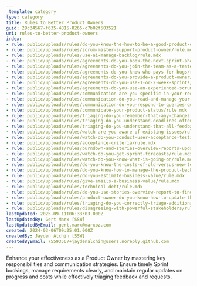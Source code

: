 ```yaml
---
_template: category
type: category
title: Rules to Better Product Owners
guid: 29c34567-f635-4815-8265-c7b02f503521
uri: rules-to-better-product-owners
index:
- rule: public/uploads/rules/do-you-know-the-how-to-be-a-good-product-owner/rule.mdx
- rule: public/uploads/rules/scrum-master-support-product-owner/rule.mdx
- rule: public/uploads/rules/use-ai-manage-backlog/rule.mdx
- rule: public/uploads/rules/agreements-do-you-book-the-next-sprint-ahead-of-time/rule.mdx
- rule: public/uploads/rules/agreements-do-you-join-the-team-as-a-tester/rule.mdx
- rule: public/uploads/rules/agreements-do-you-know-who-pays-for-bugs/rule.mdx
- rule: public/uploads/rules/agreements-do-you-provide-a-product-owner/rule.mdx
- rule: public/uploads/rules/agreements-do-you-use-1-or-2-week-sprints/rule.mdx
- rule: public/uploads/rules/agreements-do-you-use-an-experienced-scrum-master-or-project-manager/rule.mdx
- rule: public/uploads/rules/communication-are-you-specific-in-your-requirements/rule.mdx
- rule: public/uploads/rules/communication-do-you-read-and-manage-your-emails-carefully/rule.mdx
- rule: public/uploads/rules/communication-do-you-respond-to-queries-quickly/rule.mdx
- rule: public/uploads/rules/communicate-your-product-status/rule.mdx
- rule: public/uploads/rules/triaging-do-you-remember-that-any-changes-you-request-will-impact-on-budget-and-time/rule.mdx
- rule: public/uploads/rules/triaging-do-you-understand-deadlines-often-move-or-scope-has-to-change/rule.mdx
- rule: public/uploads/rules/triaging-do-you-understand-that-all-feedback-will-be-worked-on-in-the-next-sprint/rule.mdx
- rule: public/uploads/rules/watch-are-you-aware-of-existing-issues/rule.mdx
- rule: public/uploads/rules/watch-do-you-conduct-user-acceptance-testing-thoroughly/rule.mdx
- rule: public/uploads/rules/acceptance-criteria/rule.mdx
- rule: public/uploads/rules/burndown-and-stories-overview-reports-updates/rule.mdx
- rule: public/uploads/rules/watch-do-you-get-sprint-forecasts/rule.mdx
- rule: public/uploads/rules/watch-do-you-know-what-is-going-on/rule.mdx
- rule: public/uploads/rules/do-you-know-the-costs-of-old-versus-new-technologies/rule.mdx
- rule: public/uploads/rules/do-you-know-how-to-manage-the-product-backlog/rule.mdx
- rule: public/uploads/rules/do-you-estimate-business-value/rule.mdx
- rule: public/uploads/rules/give-emails-a-business-value/rule.mdx
- rule: public/uploads/rules/technical-debt/rule.mdx
- rule: public/uploads/rules/do-you-use-stories-overview-report-to-find-out-where-the-project-is-at/rule.mdx
- rule: public/uploads/rules/product-owner-do-you-know-how-to-update-the-backlog/rule.mdx
- rule: public/uploads/rules/triaging-do-you-correctly-triage-additional-item-requests/rule.mdx
- rule: public/uploads/rules/disagreeing-with-powerful-stakeholders/rule.mdx
lastUpdated: 2025-09-11T06:33:03.000Z
lastUpdatedBy: Gert Marx [SSW]
lastUpdatedByEmail: gert.marx@marxoz.com
created: 2024-03-06T09:25:01.000Z
createdBy: Jayden Alchin [SSW]
createdByEmail: 75593567+jaydenalchin@users.noreply.github.com
---
```


Enhance your effectiveness as a Product Owner by mastering key responsibilities and communication strategies. Ensure timely Sprint bookings, manage requirements clearly, and maintain regular updates on progress and costs while effectively triaging feedback and requests.

